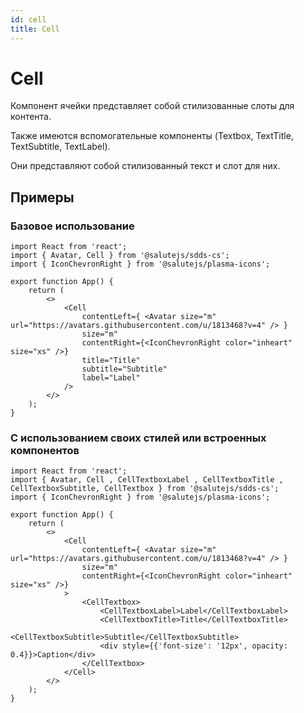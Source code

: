```yaml
---
id: cell
title: Cell
---
```



# Cell
<PropsTable name="Cell" />
<Description name="Cell" />

Компонент ячейки представляет собой стилизованные слоты для контента.

Также имеются вспомогательные компоненты (Textbox, TextTitle, TextSubtitle, TextLabel).

Они представляют собой стилизованный текст и слот для них.

## Примеры

### Базовое использование

```tsx live
import React from 'react';
import { Avatar, Cell } from '@salutejs/sdds-cs';
import { IconChevronRight } from '@salutejs/plasma-icons';

export function App() {
    return (
        <>
            <Cell
                contentLeft={ <Avatar size="m" url="https://avatars.githubusercontent.com/u/1813468?v=4" /> }
                size="m"
                contentRight={<IconChevronRight color="inheart" size="xs" />}
                title="Title"
                subtitle="Subtitle"
                label="Label"
            />
        </>
    );
}
```

### С использованием своих стилей или встроенных компонентов

```tsx live
import React from 'react';
import { Avatar, Cell , CellTextboxLabel , CellTextboxTitle , CellTextboxSubtitle, CellTextbox } from '@salutejs/sdds-cs';
import { IconChevronRight } from '@salutejs/plasma-icons';

export function App() {
    return (
        <>
            <Cell
                contentLeft={ <Avatar size="m" url="https://avatars.githubusercontent.com/u/1813468?v=4" /> }
                size="m"
                contentRight={<IconChevronRight color="inheart" size="xs" />}
            >
                <CellTextbox>
                    <CellTextboxLabel>Label</CellTextboxLabel>
                    <CellTextboxTitle>Title</CellTextboxTitle>
                    <CellTextboxSubtitle>Subtitle</CellTextboxSubtitle>
                    <div style={{'font-size': '12px', opacity: 0.4}}>Caption</div>
                </CellTextbox>
            </Cell>
        </>
    );
}
```
